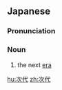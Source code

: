 ==Japanese==
{{ja-kanjitab|じ|だい|yomi=o}}

===Pronunciation===
{{ja-pron|じだい|y=o}}

===Noun===
{{ja-noun|じだい}}

# the next [[era]]

[[hu:次代]]
[[zh:次代]]